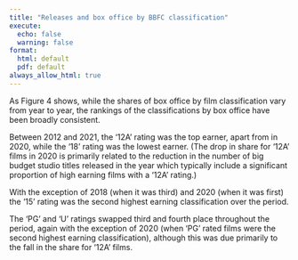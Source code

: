 ```yaml
---
title: "Releases and box office by BBFC classification"
execute: 
  echo: false
  warning: false
format:
  html: default
  pdf: default
always_allow_html: true
---
```

As Figure 4 shows, while the shares of box office by film classification vary from year to year, the rankings of the classifications by box office have been broadly consistent. 

Between 2012 and 2021, the ‘12A’ rating was the top earner, apart from in 2020, while the ‘18’ rating was the lowest earner. (The drop in share for ‘12A’ films in 2020 is primarily related to the reduction in the number of big budget studio titles released in the year which typically include a significant proportion of high earning films with a ‘12A’ rating.) 

With the exception of 2018 (when it was third) and 2020 (when it was first) the ‘15’ rating was the second highest earning classification over the period. 

The ‘PG’ and ‘U’ ratings swapped third and fourth place throughout the period, again with the exception of 2020 (when ‘PG’ rated films were the second highest earning classification), although this was due primarily to the fall in the share for ‘12A’ films.